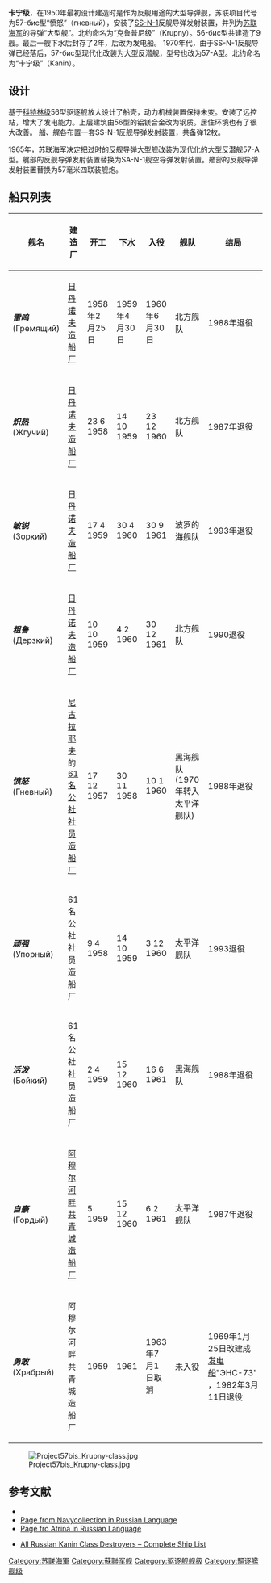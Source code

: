 {{noteTA
|G1=Military
|1=zh-hans:战列舰; zh-hant:戰艦;
}}
{{軍艦模板
|名稱= 卡宁级驱逐舰 [[File:Naval_Ensign_of_the_Soviet_Union_(1950-1991).svg|30px]]
|圖片= [[File:Destroyer_Kanin.jpg|300px]]
|照片說明= 卡宁级驱逐舰“雷鸣”号
|艦種= [[驱逐舰|驱逐舰]] 
|艦名= 
|前型= [[基尔丁级大型导弹舰|基尔丁级大型导弹舰]]
|次型= [[卡辛级|卡辛级]]
|同型= 8艘
|竣工= 1960年
|結局= 退役
|狀態= 
|排水= 
|標準= 3759吨
|基準= 
|滿載= 4572噸
|長度= 126.1米
|闊度= 12.7米
|吃水= 4.2米
|飛行= 
|鍋爐= 4座
|引擎= 2台蒸汽轮机，72,000马力，双轴双桨双舵
|極速= 34.5节
|續航= 18.2节5300海里<br />33.5节1975海里
|燃料=   
|乘員= 320人
|艦載機=反潜型配[[Ka-25|Ka-25]]反潜直升机
|裝備=2套SS-N-1反舰导弹发射器，12枚备弹<br />4门四联57毫米舰炮<br />6具533毫米鱼雷发射管<br />2套RBU-2500反潜火箭发射装置<br />'''升级改装后'''：<br />1套SA-N-1防空导弹发射装置,32枚导弹<br />4座双联30毫米AK-230自动舰炮<br />2门四联57毫米舰炮<br />10具533毫米鱼雷发射管<br />3套RBU-6000反潜火箭发射装置 
|裝甲=  
|其它=  
}} 
'''卡宁级'''，在1950年最初设计建造时是作为反舰用途的大型导弹舰，苏联项目代号为57-бис型“愤怒”（гневный），安装了[[SS-N-1|SS-N-1]]反舰导弹发射装置，并列为[[苏联海军|苏联海军]]的导弹“大型舰”。北约命名为“克鲁普尼级”（Krupny）。56-бис型共建造了9艘。最后一艘下水后封存了2年，后改为发电船。 1970年代，由于SS-N-1反舰导弹已经落后，57-бис型现代化改装为大型反潜舰，型号也改为57-А型。北约命名为“卡宁级”（Kanin）。

==设计== 
基于[[科特林级|科特林级]]56型驱逐舰放大设计了船壳，动力机械装置保持未变。安装了远控站，增大了发电能力。上层建筑由56型的铝镁合金改为钢质。居住环境也有了很大改善。 艏、艉各布置一套SS-N-1反舰导弹发射装置，共备弹12枚。

1965年，苏联海军决定把过时的反舰导弹大型舰改装为现代化的大型反潜舰57-A型。艉部的反舰导弹发射装置替换为SA-N-1舰空导弹发射装置。艏部的反舰导弹发射装置替换为57毫米四联装舰炮。

==船只列表== 
{| Class = "wikitable" 
|- 
! 舰名 
! 建造厂
! 开工
! 下水
! 入役
! 舰队 
! 结局 
|-
|'''''雷鸣''''' (Гремящий) 
| [[日丹诺夫造船厂|日丹诺夫造船厂]]
| 1958年2月25日
| 1959年4月30日 
| 1960年6月30日
| 北方舰队 
| 1988年退役
|-
|'''''炽热''''' (Жгучий) 
| [[日丹诺夫造船厂|日丹诺夫造船厂]] 
| 23 6 1958 
| 14 10 1959 
| 23 12 1960 
| 北方舰队 
| 1987年退役
|-
|'''''敏锐''''' (Зоркий) 
| [[日丹诺夫造船厂|日丹诺夫造船厂]] 
| 17 4 1959 
| 30 4 1960 
| 30 9 1961 
| 波罗的海舰队
| 1993年退役
|- 
|'''''粗鲁''''' (Дерзкий) 
| [[日丹诺夫造船厂|日丹诺夫造船厂]]
| 10 10 1959 
| 4 2 1960 
| 30 12 1961 
| 北方舰队 
| 1990退役
|-
|'''''愤怒''''' (Гневный) 
| [[尼古拉耶夫_(乌克兰)|尼古拉耶夫]]的[[61名公社社员造船厂|61名公社社员造船厂]]
| 17 12 1957 
| 30 11 1958 
| 10 1 1960 
| 黑海舰队 (1970年转入太平洋舰队) 
| 1988年退役
|- 
| '''''顽强''''' (Упорный) 
| 61名公社社员造船厂 
| 9 4 1958 
| 14 10 1959 
| 3 12 1960 
| 太平洋舰队 
| 1993退役
|-
|'''''活泼''''' (Бойкий)
| 61名公社社员造船厂
|2 4 1959
|15 12 1960
|16 6 1961
| 黑海舰队
|1988年退役
|-
|'''''自豪''''' (Гордый)
|[[阿穆尔河畔共青城造船厂|阿穆尔河畔共青城造船厂]]
| 5 1959
|15 12 1960
|6 2 1961
|太平洋舰队
|1987年退役
|-
|'''''勇敢''''' (Храбрый)
|阿穆尔河畔共青城造船厂
|1959
|1961
|1963年7月1日取消
|未入役
|1969年1月25日改建成[[電力船|发电船]]"ЭНС-73" ，1982年3月11日退役
|}
[[Image:Project57bis_Krupny-class.jpg|thumb]]

==参考文献==
* {{Citation| url = http://www.fas.org/man/dod-101/sys/ship/row/rus/57PLO.htm| title = Project 57 Krupnyy Project 57A Kanin| accessdate = 2008-01-27| date = 7 September 2000| publisher = [[Federation_of_American_Scientists|Federation of American Scientists]]| archive-date = 2016-04-28| archive-url = https://web.archive.org/web/20160428194850/https://fas.org/man/dod-101/sys/ship/row/rus/57PLO.htm| dead-url = no}}
*[https://web.archive.org/web/20100109002938/http://navycollection.narod.ru/ships/Russia/Destroyers/BRK_Proect_57/main.html Page from Navycollection in Russian Language]
*[https://archive.is/20121221133231/www.atrinaflot.narod.ru/2_mainclassships/05_em_57/0_57bis.htm Page fro Atrina in Russian Language]
* {{en icon}} [http://russian-ships.info/eng/warships/project_57bis.htm All Russian Kanin Class Destroyers – Complete Ship List] {{Wayback|url=http://russian-ships.info/eng/warships/project_57bis.htm |date=20141227053932 }}

{{ColdwarSovietShips}}

[[Category:苏联海軍|Category:苏联海軍]]
[[Category:蘇聯军舰|Category:蘇聯军舰]]
[[Category:驱逐舰舰级|Category:驱逐舰舰级]]
[[Category:驅逐艦舰级|Category:驅逐艦舰级]]